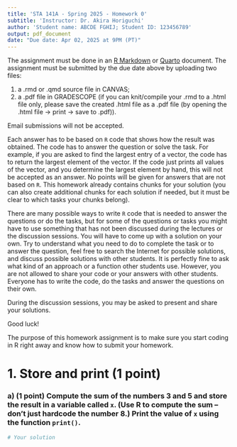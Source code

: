```yaml
---
title: 'STA 141A - Spring 2025 - Homework 0'
subtitle: 'Instructor: Dr. Akira Horiguchi'
author: 'Student name: ABCDE FGHIJ; Student ID: 123456789'
output: pdf_document
date: "Due date: Apr 02, 2025 at 9PM (PT)"
---
```


The assignment must be done in an [R Markdown](https://rmarkdown.rstudio.com) or [Quarto](https://quarto.org/) document. 
The assignment must be submitted by the due date above by uploading two files:

1. a .rmd or .qmd source file in CANVAS;
2. a .pdf file in GRADESCOPE (if you can knit/compile your .rmd to a  .html file only, please save the created .html file as a .pdf file (by opening the .html file -> print -> save to .pdf)).

Email submissions will not be accepted.

Each answer has to be based on `R` code that shows how the result was obtained. The code has to answer the question or solve the task. For example, if you are asked to find the largest entry of a vector, the code has to return the largest element of the vector. If the code just prints all values of the vector, and you determine the largest element by hand, this will not be accepted as an answer. No points will be given for answers that are not based on `R`. This homework already contains chunks for your solution (you can also create additional chunks for each solution if needed, but it must be clear to which tasks your chunks belong).

There are many possible ways to write `R` code that is needed to answer the questions or do the tasks, but for some of the questions or tasks you might have to use something that has not been discussed during the lectures or the discussion sessions. You will have to come up with a solution on your own. Try to understand what you need to do to complete the task or to answer the question, feel free to  search the Internet for possible solutions, and discuss possible solutions with other students. It is perfectly fine to ask what kind of an approach or a function other students use. However, you are not allowed to share your code or your answers with other students. Everyone has to write the code, do the tasks and answer the questions on their own. 

During the discussion sessions, you may be asked to present and share your solutions.

Good luck!

\newpage

The purpose of this homework assignment is to make sure you start coding in R right away and know how to submit your homework.

# 1. Store and print (1 point)

### a) (1 point) Compute the sum of the numbers $3$ and $5$ and store the result in a variable called `x`. (Use R to compute the sum -- don't just hardcode the number $8$.) Print the value of `x` using the function `print()`.
```r
# Your solution
```
